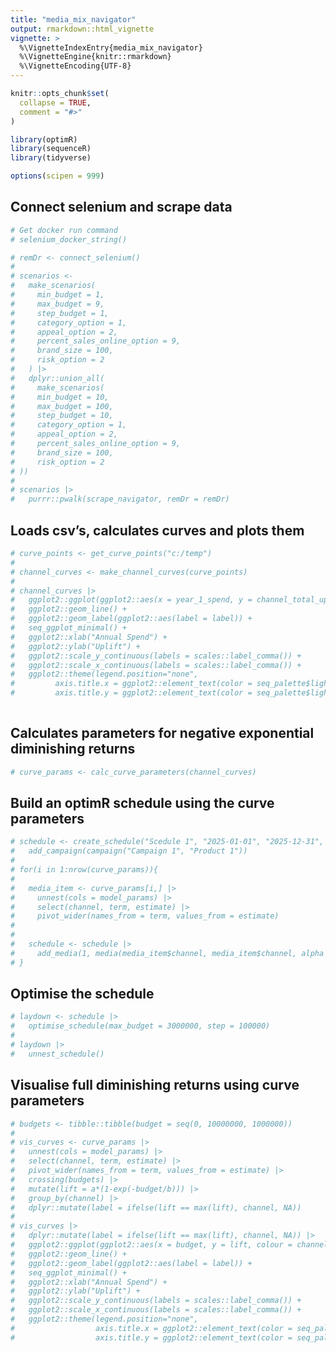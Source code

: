 ---
title: "media_mix_navigator"
output: rmarkdown::html_vignette
vignette: >
  %\VignetteIndexEntry{media_mix_navigator}
  %\VignetteEngine{knitr::rmarkdown}
  %\VignetteEncoding{UTF-8}
---

```{r, include = FALSE}
knitr::opts_chunk$set(
  collapse = TRUE,
  comment = "#>"
)
```

```{r}
library(optimR)
library(sequenceR)
library(tidyverse)

options(scipen = 999)

```

## Connect selenium and scrape data

```{r}

# Get docker run command
# selenium_docker_string()

# remDr <- connect_selenium()
# 
# scenarios <- 
#   make_scenarios(
#     min_budget = 1,
#     max_budget = 9,
#     step_budget = 1,
#     category_option = 1,
#     appeal_option = 2,
#     percent_sales_online_option = 9,
#     brand_size = 100,
#     risk_option = 2
#   ) |> 
#   dplyr::union_all(
#     make_scenarios(
#     min_budget = 10,
#     max_budget = 100,
#     step_budget = 10,
#     category_option = 1,
#     appeal_option = 2,
#     percent_sales_online_option = 9,
#     brand_size = 100,
#     risk_option = 2
# ))
# 
# scenarios |> 
#   purrr::pwalk(scrape_navigator, remDr = remDr)

```

## Loads csv's, calculates curves and plots them

```{r}

# curve_points <- get_curve_points("c:/temp")
# 
# channel_curves <- make_channel_curves(curve_points)
# 
# channel_curves |> 
#   ggplot2::ggplot(ggplot2::aes(x = year_1_spend, y = channel_total_uplift, colour = channel)) +
#   ggplot2::geom_line() +
#   ggplot2::geom_label(ggplot2::aes(label = label)) +
#   seq_ggplot_minimal() +
#   ggplot2::xlab("Annual Spend") +
#   ggplot2::ylab("Uplift") +
#   ggplot2::scale_y_continuous(labels = scales::label_comma()) +
#   ggplot2::scale_x_continuous(labels = scales::label_comma()) +
#   ggplot2::theme(legend.position="none",
#         axis.title.x = ggplot2::element_text(color = seq_palette$lightgrey, hjust = 0.9),
#         axis.title.y = ggplot2::element_text(color = seq_palette$lightgrey))
  
```

## Calculates parameters for negative exponential diminishing returns

```{r}

# curve_params <- calc_curve_parameters(channel_curves)

```

## Build an optimR schedule using the curve parameters

```{r}

# schedule <- create_schedule("Scedule 1", "2025-01-01", "2025-12-31", "year") |>
#   add_campaign(campaign("Campaign 1", "Product 1"))
# 
# for(i in 1:nrow(curve_params)){
#   
#   media_item <- curve_params[i,] |> 
#     unnest(cols = model_params) |> 
#     select(channel, term, estimate) |> 
#     pivot_wider(names_from = term, values_from = estimate)
#     
#   
#   schedule <- schedule |> 
#     add_media(1, media(media_item$channel, media_item$channel, alpha = media_item$a, beta = media_item$b, decay = 1))
# }

```

## Optimise the schedule

```{r}

# laydown <- schedule |> 
#   optimise_schedule(max_budget = 3000000, step = 100000)
# 
# laydown |> 
#   unnest_schedule()

```

## Visualise full diminishing returns using curve parameters

```{r}

# budgets <- tibble::tibble(budget = seq(0, 10000000, 1000000))
# 
# vis_curves <- curve_params |> 
#   unnest(cols = model_params) |> 
#   select(channel, term, estimate) |> 
#   pivot_wider(names_from = term, values_from = estimate) |> 
#   crossing(budgets) |> 
#   mutate(lift = a*(1-exp(-budget/b))) |> 
#   group_by(channel) |> 
#   dplyr::mutate(label = ifelse(lift == max(lift), channel, NA))
# 
# vis_curves |> 
#   dplyr::mutate(label = ifelse(lift == max(lift), channel, NA)) |> 
#   ggplot2::ggplot(ggplot2::aes(x = budget, y = lift, colour = channel)) +
#   ggplot2::geom_line() +
#   ggplot2::geom_label(ggplot2::aes(label = label)) +
#   seq_ggplot_minimal() +
#   ggplot2::xlab("Annual Spend") +
#   ggplot2::ylab("Uplift") +
#   ggplot2::scale_y_continuous(labels = scales::label_comma()) +
#   ggplot2::scale_x_continuous(labels = scales::label_comma()) +
#   ggplot2::theme(legend.position="none",
#                  axis.title.x = ggplot2::element_text(color = seq_palette$lightgrey, hjust = 0.9),
#                  axis.title.y = ggplot2::element_text(color = seq_palette$lightgrey))

```
